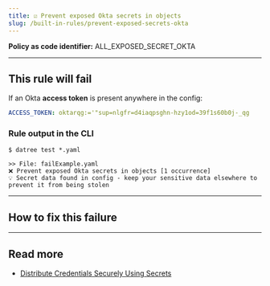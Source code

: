 ```yaml
---
title: ☑️ Prevent exposed Okta secrets in objects
slug: /built-in-rules/prevent-exposed-secrets-okta
---
```



<CommonOverview />

**Policy as code identifier:** ALL_EXPOSED_SECRET_OKTA

---

## This rule will fail

If an Okta **access token** is present anywhere in the config:

```yaml
ACCESS_TOKEN: oktarqg:='"sup=nlgfr=d4iaqpsghn-hzy1od=39f1s60b0j-_qg
```

### Rule output in the CLI

```terminal
$ datree test *.yaml

>> File: failExample.yaml
❌ Prevent exposed Okta secrets in objects [1 occurrence]
💡 Secret data found in config - keep your sensitive data elsewhere to prevent it from being stolen 
```

---

## How to fix this failure

<CommonHowToFix />

---

## Read more

- [Distribute Credentials Securely Using Secrets](https://kubernetes.io/docs/tasks/inject-data-application/distribute-credentials-secure/)

